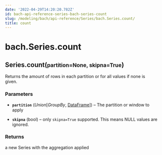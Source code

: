 ```yaml
---
date: '2022-04-29T14:20:20.782Z'
id: bach-api-reference-series-bach-series-count
slug: /modeling/bach/api-reference/Series/bach.Series.count/
title: count
---
```


# bach.Series.count

<div class="method">
<h2 class="signature-class"><span class="additional-name">Series.</span><span class="name">count(</span><small class="parameter-list"><span class="parameter" id="partition">partition=None</span>, <span class="parameter" id="skipna">skipna=True</span></small>)</h2>


<div class="content">

Returns the amount of rows in each partition or for all values if none is given.


### Parameters

* **`partition`** (_Union_[_GroupBy_, [DataFrame](/docs/modeling/bach/api-reference/DataFrame/bach.DataFrame/#bach.DataFrame)]) – The partition or window to apply

* **`skipna`** (bool) – only `skipna=True` supported. This means NULL values are ignored.



### Returns

a new Series with the aggregation applied



</div>

</div>
